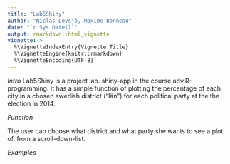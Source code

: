 ```yaml
---
title: "Lab5Shiny"
author: "Niclas Lovsjö, Maxime Bonneau"
date: "`r Sys.Date()`"
output: rmarkdown::html_vignette
vignette: >
  %\VignetteIndexEntry{Vignette Title}
  %\VignetteEngine{knitr::rmarkdown}
  %\VignetteEncoding{UTF-8}
---
```


_Intro_
Lab5Shiny is a project lab. shiny-app in the course adv.R-programming. It has a simple function of plotting the percentage of each city in a chosen swedish district ("län") for each political party at the the election in 2014.

_Function_

The user can choose what district and what party she wants to see a plot of, from a scroll-down-list.

_Examples_



